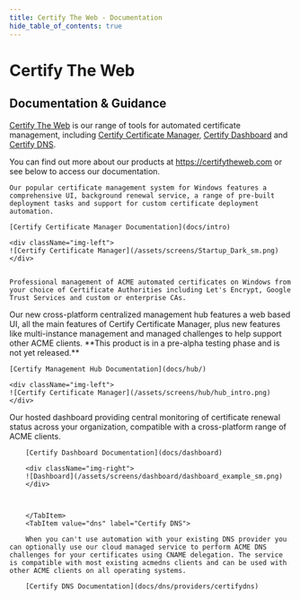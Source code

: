 ```yaml
---
title: Certify The Web - Documentation
hide_table_of_contents: true
---
```



# Certify The Web 
## Documentation & Guidance

[Certify The Web](https://certifytheweb.com) is our range of tools for automated certificate management, including [Certify Certificate Manager](docs/intro), [Certify Dashboard](docs/dashboard/) and [Certify DNS](docs/dns/providers/certifydns). 

You can find out more about our products at https://certifytheweb.com or see below to access our documentation.

<Tabs>
  <TabItem value="ccm" label="Certify Certificate Manager" default>

    Our popular certificate management system for Windows features a comprehensive UI, background renewal service, a range of pre-built deployment tasks and support for custom certificate deployment automation. 
 
    [Certify Certificate Manager Documentation](docs/intro)

    <div className="img-left">
    ![Certify Certificate Manager](/assets/screens/Startup_Dark_sm.png)
    </div> 

  
    Professional management of ACME automated certificates on Windows from your choice of Certificate Authorities including Let's Encrypt, Google Trust Services and custom or enterprise CAs.


  </TabItem>
    <TabItem value="hub" label="Certify Management Hub" default>
    Our new cross-platform centralized management hub features a web based UI, all the main features of Certify Certificate Manager, plus new features like multi-instance management and managed challenges to help support other ACME clients. **This product is in a pre-alpha testing phase and is not yet released.**

    [Certify Management Hub Documentation](docs/hub/)

    <div className="img-left">
    ![Certify Certificate Manager](/assets/screens/hub/hub_intro.png)
    </div> 
    
  </TabItem>
  <TabItem value="dashboard" label="Certify Dashboard">
     Our hosted dashboard providing central monitoring of certificate renewal status across your organization, compatible with a cross-platform range of ACME clients.

        [Certify Dashboard Documentation](docs/dashboard)

        <div className="img-right">
        ![Dashboard](/assets/screens/dashboard/dashboard_example_sm.png)
        </div>

      
        
        </TabItem>
        <TabItem value="dns" label="Certify DNS">
   
        When you can't use automation with your existing DNS provider you can optionally use our cloud managed service to perform ACME DNS challenges for your certificates using CNAME delegation. The service is compatible with most existing acmedns clients and can be used with other ACME clients on all operating systems.

        [Certify DNS Documentation](docs/dns/providers/certifydns)

  </TabItem>
</Tabs>



